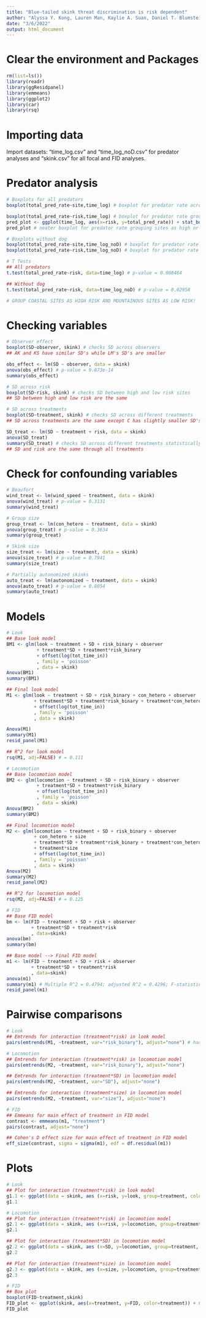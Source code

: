 ```yaml
---
title: "Blue-tailed skink threat discrimination is risk dependent"
author: "Alyssa Y. Kong, Lauren Man, Kaylie A. Suan, Daniel T. Blumstein"
date: "3/6/2022"
output: html_document
---
```


# Clear the environment and Packages
```r
rm(list=ls())
library(readr)
library(ggResidpanel)
library(emmeans)
library(ggplot2)
library(car)
library(rsq)
```

# Importing data
Import datasets: "time_log.csv" and "time_log_noD.csv" for predator analyses and "skink.csv" for all focal and FID analyses.

# Predator analysis
```r
# Boxplots for all predators
boxplot(total_pred_rate~site,time_log) # boxplot for predator rate across sites

boxplot(total_pred_rate~risk,time_log) # boxplot for predator rate grouping sites as high or low risk
pred_plot <- ggplot(time_log, aes(x=risk, y=total_pred_rate)) + stat_boxplot(geom="errorbar", width=0.15) + geom_boxplot(outlier.colour="black", outlier.shape=16,outlier.size=2) + labs(y="Predator Encounter Rate", x="Risk") + scale_x_discrete("Risk", breaks = c("high", "low"), labels = c("High", "Low")) + theme(axis.line = element_line(colour = "black"), panel.background = element_blank())
pred_plot # neater boxplot for predator rate grouping sites as high or low risk

# Boxplots without dog
boxplot(total_pred_rate~site,time_log_noD) # boxplot for predator rate across sites
boxplot(total_pred_rate~risk,time_log_noD) # boxplot for predator rate grouping sites as high or low risk

# T Tests
## All predators
t.test(total_pred_rate~risk, data=time_log) # p-value = 0.008464

## Without dog
t.test(total_pred_rate~risk, data=time_log_noD) # p-value = 0.02958

# GROUP COASTAL SITES AS HIGH RISK AND MOUNTAINOUS SITES AS LOW RISK!
```

# Checking variables
```r
# Observer effect
boxplot(SD~observer, skink) # checks SD across observers
## AK and KS have similar SD's while LM's SD's are smaller

obs_effect <- lm(SD ~ observer, data = skink)
anova(obs_effect) # p-value = 9.873e-14
summary(obs_effect)

# SD across risk
boxplot(SD~risk, skink) # checks SD between high and low risk sites
## SD between high and low risk are the same

# SD across treatments
boxplot(SD~treatment, skink) # checks SD across different treatments
## SD across treatments are the same except C has slightly smaller SD's

SD_treat <- lm(SD ~ treatment + risk, data = skink)
anova(SD_treat)
summary(SD_treat) # checks SD across different treatments statistically
## SD and risk are the same through all treatments
```

# Check for confounding variables
```r
# Beaufort
wind_treat <- lm(wind_speed ~ treatment, data = skink)
anova(wind_treat) # p-value = 0.3131
summary(wind_treat)

# Group size
group_treat <- lm(con_hetero ~ treatment, data = skink)
anova(group_treat) # p-value = 0.3634
summary(group_treat)

# Skink size
size_treat <- lm(size ~ treatment, data = skink)
anova(size_treat) # p-value = 0.7941
summary(size_treat)

# Partially autonomized skinks
auto_treat <- lm(autonomized ~ treatment, data = skink)
anova(auto_treat) # p-value = 0.8054
summary(auto_treat)
```

# Models
```r
# Look
## Base look model
BM1 <- glm(look ~ treatment + SD + risk_binary + observer
           + treatment*SD + treatment*risk_binary
           + offset(log(tot_time_in))
           , family = 'poisson'
           , data = skink)
Anova(BM1)
summary(BM1)

## Final look model
M1 <- glm(look ~ treatment + SD + risk_binary + con_hetero + observer
          + treatment*SD + treatment*risk_binary + treatment*con_hetero
          + offset(log(tot_time_in))
          , family = 'poisson'
          , data = skink)

Anova(M1)
summary(M1)
resid_panel(M1)

## R^2 for look model
rsq(M1, adj=FALSE) # = 0.111

# Locomotion
## Base locomotion model
BM2 <- glm(locomotion ~ treatment + SD + risk_binary + observer
           + treatment*SD + treatment*risk_binary
           + offset(log(tot_time_in))
           , family = 'poisson'
           , data = skink)
Anova(BM2)
summary(BM2)

## Final locomotion model
M2 <- glm(locomotion ~ treatment + SD + risk_binary + observer 
          + con_hetero + size
          + treatment*SD + treatment*risk_binary + treatment*con_hetero 
          + treatment*size
          + offset(log(tot_time_in))
          , family = 'poisson'
          , data = skink)
Anova(M2)
summary(M2)
resid_panel(M2)

## R^2 for locomotion model
rsq(M2, adj=FALSE) # = 0.125

# FID
## Base FID model
bm <- lm(FID ~ treatment + SD + risk + observer
         + treatment*SD + treatment*risk
         , data=skink)
anova(bm)
summary(bm)

## Base model --> Final FID model
m1 <- lm(FID ~ treatment + SD + risk + observer
         + treatment*SD + treatment*risk
         , data=skink)
anova(m1)
summary(m1) # Multiple R^2 = 0.4794; adjusted R^2 = 0.4296; F-statistic = 9.634; p-value = 5.43e-14
resid_panel(m1)
```

# Pairwise comparisons
```r
# Look
## Emtrends for interaction (treatment*risk) in look model
pairs(emtrends(M1, ~treatment, var="risk_binary"), adjust="none") # had to use risk_binary because emtrends only accepts numeric variables

# Locomotion
## Emtrends for interaction (treatment*risk) in locomotion model
pairs(emtrends(M2, ~treatment, var="risk_binary"), adjust="none")

## Emtrends for interaction (treatment*SD) in locomotion model
pairs(emtrends(M2, ~treatment, var="SD"), adjust="none") 

## Emtrends for interaction (treatment*size) in locomotion model
pairs(emtrends(M2, ~treatment, var="size"), adjust="none")

# FID
## Emmeans for main effect of treatment in FID model
contrast <- emmeans(m1, "treatment")
pairs(contrast, adjust="none")

## Cohen's D effect size for main effect of treatment in FID model
eff_size(contrast, sigma = sigma(m1), edf = df.residual(m1))
```

# Plots
```r
# Look
## Plot for interaction (treatment*risk) in look model
g1.1 <- ggplot(data = skink, aes (x=risk, y=look, group=treatment, color=treatment, linetype=treatment)) + geom_smooth(method = "glm", alpha = 0.1) + labs(y="Look", x="Risk") + theme(axis.line = element_line(colour = "black"), panel.background = element_blank()) + scale_x_discrete("Risk", breaks = c("_low", "high"), labels = c("Low","High")) + theme(legend.position = "top") + scale_color_discrete(name = "Treatments:", breaks = c("_N", "BC", "C", "S"), labels = c("Control", "Big Circle", "2 Circles", "2 Squares"))  + scale_linetype_manual(values = c("solid", "longdash", "dashed", "dotdash"), name = "Treatments:", breaks = c("_N", "BC", "C", "S"), labels = c("Control", "Big Circle", "2 Circles", "2 Squares"))
g1.1

# Locomotion
## Plot for interaction (treatment*risk) in locomotion model
g2.1 <- ggplot(data = skink, aes (x=risk, y=locomotion, group=treatment, color=treatment, linetype=treatment)) + geom_smooth(method = "glm", alpha = 0.1) + labs(y="Locomotion", x="Risk") + theme(axis.line = element_line(colour = "black"), panel.background = element_blank()) + scale_x_discrete("Risk", breaks = c("_low", "high"), labels = c("Low","High")) + theme(legend.position = "top") + scale_color_discrete(name = "Treatments:", breaks = c("_N", "BC", "C", "S"), labels = c("Control", "Big Circle", "2 Circles", "2 Squares")) + scale_linetype_manual(values = c("solid", "longdash", "dashed", "dotdash"), name = "Treatments:", breaks = c("_N", "BC", "C", "S"), labels = c("Control", "Big Circle", "2 Circles", "2 Squares"))
g2.1

## Plot for interaction (treatment*SD) in locomotion model
g2.2 <- ggplot(data = skink, aes (x=SD, y=locomotion, group=treatment, color=treatment, linetype=treatment)) + geom_smooth(method = "glm", alpha = 0.1) + labs(y="Locomotion", x="SD (m)") + theme(axis.line = element_line(colour = "black"), panel.background = element_blank()) + theme(legend.position = "top") + scale_color_discrete(name = "Treatments:", breaks = c("_N", "BC", "C", "S"), labels = c("Control", "Big Circle", "2 Circles", "2 Squares")) + scale_linetype_manual(values = c("solid", "longdash", "dashed", "dotdash"), name = "Treatments:", breaks = c("_N", "BC", "C", "S"), labels = c("Control", "Big Circle", "2 Circles", "2 Squares"))
g2.2

## Plot for interaction (treatment*size) in locomotion model
g2.3 <- ggplot(data = skink, aes (x=size, y=locomotion, group=treatment, color=treatment, linetype=treatment)) + geom_smooth(method = "glm", alpha = 0.1) + labs(y="Locomotion", x="Skink Size (cm)") + theme(axis.line = element_line(colour = "black"), panel.background = element_blank()) + theme(legend.position = "top") + scale_color_discrete(name = "Treatments:", breaks = c("_N", "BC", "C", "S"), labels = c("Control", "Big Circle", "2 Circles", "2 Squares")) + scale_linetype_manual(values = c("solid", "longdash", "dashed", "dotdash"), name = "Treatments:", breaks = c("_N", "BC", "C", "S"), labels = c("Control", "Big Circle", "2 Circles", "2 Squares"))
g2.3

# FID
## Box plot
boxplot(FID~treatment,skink)
FID_plot <- ggplot(skink, aes(x=treatment, y=FID, color=treatment)) + stat_boxplot(geom="errorbar", width=0.15) + geom_boxplot(outlier.colour="black", outlier.shape=16,outlier.size=2) + labs(y="FID (m)", x="Treatment") + scale_x_discrete("Treatment", breaks = c("_N", "BC", "C", "S"), labels = c("Control","Big Circle", "2 Circles", "2 Squares")) + theme(axis.line = element_line(colour = "black"), panel.background = element_blank()) + scale_color_discrete(name = "Treatments:", breaks = c("_N", "BC", "C", "S"), labels = c("Control", "Big Circle", "2 Circles", "2 Squares"))
FID_plot
```
